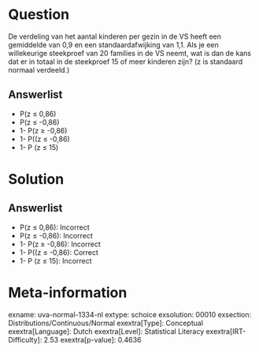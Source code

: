 Question
========

De verdeling van het aantal kinderen per gezin in de VS heeft een
gemiddelde van 0,9 en een standaardafwijking van 1,1. Als je een
willekeurige steekproef van 20 families in de VS neemt, wat is dan de
kans dat er in totaal in de steekproef 15 of meer kinderen zijn? (z is
standaard normaal verdeeld.)

Answerlist
----------

* P(z ≤ 0,86)
* P(z ≤ -0,86)
* 1- P(z ≥ -0,86)
* 1- P((z ≤ -0,86)
* 1- P (z ≤ 15)

Solution
========

Answerlist
----------

* P(z ≤ 0,86): Incorrect
* P(z ≤ -0,86): Incorrect
* 1- P(z ≥ -0,86): Incorrect
* 1- P((z ≤ -0,86): Correct
* 1- P (z ≤ 15): Incorrect

Meta-information
================
exname: uva-normal-1334-nl
extype: schoice
exsolution: 00010
exsection: Distributions/Continuous/Normal
exextra[Type]: Conceptual
exextra[Language]: Dutch
exextra[Level]: Statistical Literacy
exextra[IRT-Difficulty]: 2.53
exextra[p-value]: 0.4636
